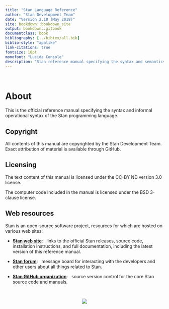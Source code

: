 ```yaml
---
title: "Stan Language Reference"
author: "Stan Development Team"
date: "Version 2.18 (May 2018)"
site: bookdown::bookdown_site
output: bookdown::gitbook
documentclass: book
bibliography: [../bibtex/all.bib]
biblio-style: "apalike"
link-citations: true
fontsize: 10pt
monofont: "Lucida Console"
description: "Stan reference manual specifying the syntax and semantics of the Stan programming language."
---
```



<br />

# About {-}

This is the official reference manual specifying the syntax and
informal operational syntax of the Stan programming language.

## Copyright {-}

All contents of this manual are copyrighted by the Stan Development
Team.  Exact attribution of material is available through GitHub.


## Licensing {-}

The text content of this manual is licensed under the CC-BY ND version
3.0 license.

The computer code included in the manual is licensed under the BSD
3-clause license.


## Web resources {-}

Stan is an open-source software project, resources for which are
hosted on various web sites:

* [**Stan web site**](http://mc-stan.org/): &nbsp; links to
the official Stan releases, source code, installation instructions,
and full documentation, including the latest version of this reference manual.

* [**Stan forum**](http://discourse.mc-stan.org): &nbsp; message board
for interacting with the developers and other users about
all things related to Stan.

* [**Stan GitHub organization**](https://github.com/stan-dev/stan): &nbsp;
source version control for the core Stan source code and manuals.

<br />

<center>
![](img/logo_tm.png)
</center>
